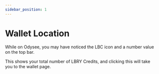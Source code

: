 ---
sidebar_position: 1
---

# Wallet Location

While on Odysee, you may have noticed the LBC icon and a number value on the top bar.

This shows your total number of LBRY Credits, and clicking this will take you to the wallet page.